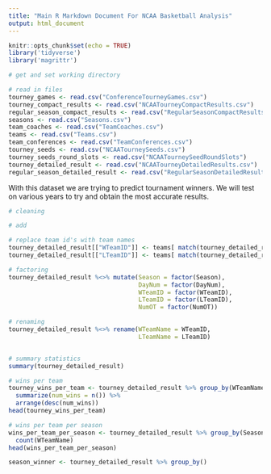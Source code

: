 ```yaml
---
title: "Main R Markdown Document For NCAA Basketball Analysis"
output: html_document
---
```


```r
knitr::opts_chunk$set(echo = TRUE)
library('tidyverse')
library('magrittr')
```

```r
# get and set working directory

# read in files
tourney_games <- read.csv("ConferenceTourneyGames.csv")
tourney_compact_results <- read.csv("NCAATourneyCompactResults.csv")
regular_season_compact_results <- read.csv("RegularSeasonCompactResults.csv")
seasons <- read.csv("Seasons.csv")
team_coaches <- read.csv("TeamCoaches.csv")
teams <- read.csv("Teams.csv")
team_conferences <- read.csv("TeamConferences.csv")
tourney_seeds <- read.csv("NCAATourneySeeds.csv")
tourney_seeds_round_slots <- read.csv("NCAATourneySeedRoundSlots")
tourney_detailed_result <- read.csv("NCAATourneyDetailedResults.csv")
regular_season_detailed_result <- read.csv("RegularSeasonDetailedResults.csv")
```

With this dataset we are trying to predict tournament winners. We will test on various years to try and obtain the most accurate results.

```r
# cleaning

# add

# replace team id's with team names
tourney_detailed_result[["WTeamID"]] <- teams[ match(tourney_detailed_result[['WTeamID']], teams[['TeamID']] ), 'TeamName']
tourney_detailed_result[["LTeamID"]] <- teams[ match(tourney_detailed_result[['LTeamID']], teams[['TeamID']] ), 'TeamName']

# factoring 
tourney_detailed_result %<>% mutate(Season = factor(Season),
                                    DayNum = factor(DayNum),
                                    WTeamID = factor(WTeamID),
                                    LTeamID = factor(LTeamID),
                                    NumOT = factor(NumOT))

# renaming
tourney_detailed_result %<>% rename(WTeamName = WTeamID,
                                    LTeamName = LTeamID)



```


```r
# summary statistics
summary(tourney_detailed_result)

# wins per team
tourney_wins_per_team <- tourney_detailed_result %>% group_by(WTeamName) %>% 
  summarize(num_wins = n()) %>%
  arrange(desc(num_wins))
head(tourney_wins_per_team)

# wins per team per season
wins_per_team_per_season <- tourney_detailed_result %>% group_by(Season) %>% 
  count(WTeamName)
head(wins_per_team_per_season)

season_winner <- tourney_detailed_result %>% group_by()

```
